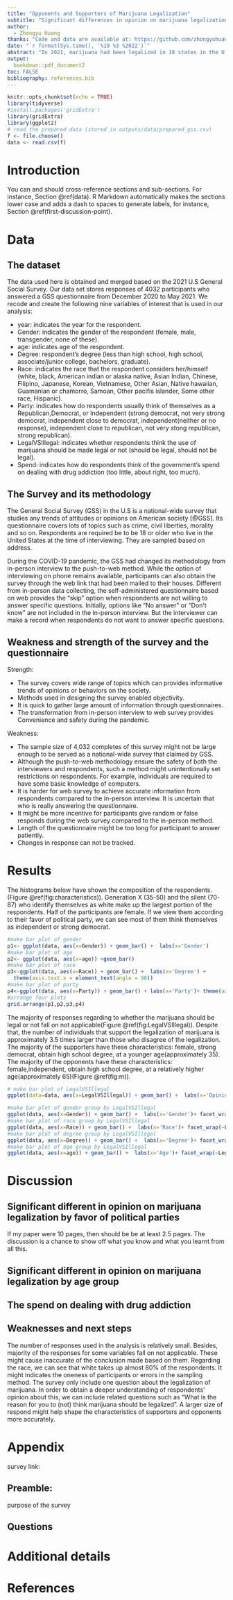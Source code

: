 ```yaml
---
title: "Opponents and Supporters of Marijuana Legalization"
subtitle: "Significant differences in opinion on marijuana legalization by age and political party"
author: 
  - Zhongyu Huang
thanks: "Code and data are available at: https://github.com/zhongyuhuang/GSS_Analysis.git"
date: "`r format(Sys.time(), '%19 %3 %2022')`"
abstract: "In 2021, marijuana had been legalized in 18 states in the U.S. However, the debate of the pros and cons for this legalization had never stopped. Who is supporting or not supporting? This paper aims to use the data collected from the U.S General Social Survey in 2021 to determine the characteristics differ between the supportors and opponents. Results have shown Significant differences among them by age and political party. "
output:
  bookdown::pdf_document2
toc: FALSE
bibliography: references.bib
---
```


```r
knitr::opts_chunk$set(echo = TRUE)
library(tidyverse)
#install.packages('gridExtra')
library(gridExtra)
library(ggplot2)
# read the prepared data (stored in outputs/data/prepared_gss.csv)
f <- file.choose()
data <- read.csv(f)
```

# Introduction

You can and should cross-reference sections and sub-sections. For instance, Section \@ref(data). R Markdown automatically makes the sections lower case and adds a dash to spaces to generate labels, for instance, Section \@ref(first-discussion-point). 



# Data

## The dataset

The data used here is obtained and merged based on the 2021 U.S General Social Survey. Our data set stores responses of 4032 participants who answered a GSS questionnaire from December 2020 to May 2021. We recode and create the following nine variables of interest that is used in our analysis:

- year: indicates the year for the respondent.
- Gender: indicates the gender of the respondent (female, male, transgender, none of these).
- age: indicates age of the respondent.
- Degree: respondent's degree (less than high school, high school, associate/junior college, bachelors, graduate).
- Race: indicates the race that the respondent considers her/himself (white, black, American indian or alaska native, Asian Indian, Chinese, Filipino, Japanese, Korean, Vietnamese, Other Asian, Native hawaiian, Guamanian or chamorro, Samoan, Other pacifis islander, Some other race, Hispanic).
- Party: indicates how do respondents usually think of themselves as a Republican,Democrat, or Independent (strong democrat, not very strong democrat, independent close to democrat, independent(neither or no response), independent close to republican, not very stong republican, strong republican).
- LegalVSIllegal: indicates whether respondents think the use of marijuana should be made legal or not (should be legal, should not be legal).
- Spend: indicates how do respondents think of the government's spend on dealing with drug addiction (too little, about right, too much).


## The Survey and its methodology

The General Social Survey (GSS) in the U.S is a national-wide survey that studies any trends of attitudes or opinions on American society [@GSS]. Its questionnaire covers lots of topics such as crime, civil liberties, morality and so on. Respondents are required be to be 18 or older who live in the United States at the time of interviewing. They are sampled based on address.

During the COVID-19 pandemic, the GSS had changed its methodology from in-person interview to the push-to-web method. While the option of interviewing on phone remains available, participants can also obtain the survey through the web link that had been mailed to their houses. Different from in-person data collecting, the self-administered questionnaire based on web provides the "skip" option when respondents are not willing to answer specific questions. Initially, options like "No answer" or "Don't know" are not included in the in-person interview. But the interviewer can make a record when respondents do not want to answer specific questions.   

## Weakness and strength of the survey and the questionnaire

Strength:

- The survey covers wide range of topics which can provides informative trends of opinions or behaviors on the society.
- Methods used in designing the survey enabled objectivity.
- It is quick to gather large amount of information through questionnaires.
- The transformation from in-person interview to web survey provides Convenience and safety during the pandemic. 


Weakness:

- The sample size of 4,032 completes of this survey might not be large enough to be served as a national-wide survey that claimed by GSS.
- Although the push-to-web methodology ensure the safety of both the interviewers and respondents, such a method might unintentionally set restrictions on respondents. For example, individuals are required to have some basic knowledge of computers.
- It is harder for web survey to achieve accurate information from respondents compared to the in-person interview. It is uncertain that who is really answering the questionnaire.
- It might be more incentive for participants give random or false responds during the web survey compared to the in-person method.
- Length of the questionnaire might be too long for participant to answer patiently.
- Changes in response can not be tracked.



# Results

The histograms below have shown the composition of the respondents. (Figure \@ref(fig:characteristics)). Generation X (35-50) and the silent (70-87) who identify themselves as white make up the largest portion of the respondents. Half of the participants are female. If we view them according to their favor of political party, we can see most of them think themselves as independent or strong democrat. 


```r
#make bar plot of gender
p1<- ggplot(data, aes(x=Gender)) + geom_bar() +  labs(x='Gender')
#make bar plot of age
p2<- ggplot(data, aes(x=age)) +geom_bar()
#make bar plot of race
p3<-ggplot(data, aes(x=Race)) + geom_bar() +  labs(x='Degree') +
  theme(axis.text.x = element_text(angle = 90))
#make bar plot of party
p4<-ggplot(data, aes(x=Party)) + geom_bar() + labs(x='Party')+ theme(axis.text.x = element_text(angle = 90))
#arrange four plots
grid.arrange(p1,p2,p3,p4)
```


The majority of responses regarding to whether the marijuana should be legal or not fall on not applicable(Figure \@ref(fig:LegalVSIllegal)). Despite that, the number of individuals that support the legalization of marijuana is approximately 3.5 times larger than those who disagree of the legalization. The majority of the supporters have these characteristics: female, strong democrat, obtain high school degree, at a younger age(approximately 35). The majority of the opponents have these characteristics: female,independent, obtain high school degree, at a relatively higher age(approximately 65)(Figure \@ref(fig:m)). 


```r
# make bar plot of LegalVSIllegal
ggplot(data=data, aes(x=LegalVSIllegal)) + geom_bar() +  labs(x='Opinions on legalization of marijuana')
```


```r

#make bar plot of gender group by LegalVSIllegal
ggplot(data, aes(x=Gender)) + geom_bar() +  labs(x='Gender')+ facet_wrap(~LegalVSIllegal)
#make bar plot of race group by LegalVSIllegal
ggplot(data, aes(x=Race)) + geom_bar() +  labs(x='Race')+ facet_wrap(~LegalVSIllegal)+ theme(axis.text.x = element_text(angle = 90))
#make bar plot of degree group by LegalVSIllegal
ggplot(data, aes(x=Degree)) + geom_bar() +  labs(x='Degree')+ facet_wrap(~LegalVSIllegal)+ theme(axis.text.x = element_text(angle = 90))
#make bar plot of age group by LegalVSIllegal
ggplot(data, aes(x=age)) + geom_bar() +  labs(x='Age')+ facet_wrap(~LegalVSIllegal)

```


# Discussion

## Significant different in opinion on marijuana legalization by favor of political parties

If my paper were 10 pages, then should be be at least 2.5 pages. The discussion is a chance to show off what you know and what you learnt from all this. 

## Significant different in opinion on marijuana legalization by age group

## The spend on dealing with drug addiction

## Weaknesses and next steps

The number of responses used in the analysis is relatively small. Besides, majority of the responses for some variables fall on not applicable. These might cause inaccurate of the conclusion made based on them. Regarding the race, we can see that white takes up almost 80% of the respondents. It might indicates the oneness of participants or errors in the sampling method. The survey only include one question about the legalization of marijuana. In order to obtain a deeper understanding of respondents' opinion about this, we can include related questions such as "What is the reason for you to (not) think marijuana should be legalized". A larger size of respond might help shape the characteristics of supporters and opponents more accurately.

\newpage

\appendix

# Appendix {-}
survey link:

## Preamble:

purpose of the survey

## Questions


# Additional details


\newpage


# References



